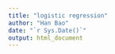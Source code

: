 ```yaml
---
title: "logistic regression"
author: "Han Bao"
date: "`r Sys.Date()`"
output: html_document
---
```


